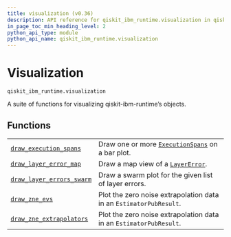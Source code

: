 ```yaml
---
title: visualization (v0.36)
description: API reference for qiskit_ibm_runtime.visualization in qiskit-ibm-runtime v0.36
in_page_toc_min_heading_level: 2
python_api_type: module
python_api_name: qiskit_ibm_runtime.visualization
---
```


<span id="visualization-qiskit-ibm-runtime-visualization" />

<span id="module-qiskit_ibm_runtime.visualization" />

# Visualization

`qiskit_ibm_runtime.visualization`

A suite of functions for visualizing qiskit-ibm-runtime’s objects.

## Functions

|                                                                                                                               |                                                                                                                                         |
| ----------------------------------------------------------------------------------------------------------------------------- | --------------------------------------------------------------------------------------------------------------------------------------- |
| [`draw_execution_spans`](visualization-draw-execution-spans "qiskit_ibm_runtime.visualization.draw_execution_spans")          | Draw one or more [`ExecutionSpans`](execution-span-execution-spans "qiskit_ibm_runtime.execution_span.ExecutionSpans") on a bar plot.   |
| [`draw_layer_error_map`](visualization-draw-layer-error-map "qiskit_ibm_runtime.visualization.draw_layer_error_map")          | Draw a map view of a [`LayerError`](utils-noise-learner-result-layer-error "qiskit_ibm_runtime.utils.noise_learner_result.LayerError"). |
| [`draw_layer_errors_swarm`](visualization-draw-layer-errors-swarm "qiskit_ibm_runtime.visualization.draw_layer_errors_swarm") | Draw a swarm plot for the given list of layer errors.                                                                                   |
| [`draw_zne_evs`](visualization-draw-zne-evs "qiskit_ibm_runtime.visualization.draw_zne_evs")                                  | Plot the zero noise extrapolation data in an `EstimatorPubResult`.                                                                      |
| [`draw_zne_extrapolators`](visualization-draw-zne-extrapolators "qiskit_ibm_runtime.visualization.draw_zne_extrapolators")    | Plot the zero noise extrapolation data in an `EstimatorPubResult`.                                                                      |

